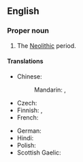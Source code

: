 ==English==

===Proper noun===
{{en-proper noun|head=[[new|New]] [[Stone Age]]}}

# The [[Neolithic]] period.

====Translations====
{{trans-top|Neolithic period}}
* Chinese:
*: Mandarin: {{t+|cmn|新石器時代|sc=Hani}}, {{t+|cmn|新石器时代|tr=Xīnshíqì Shídài|sc=Hani}}
* Czech: {{t|cs|neolit|m}}
* Finnish: {{t|fi|[[nuorempi]] [[kivikausi]]}}, {{t|fi|[[neoliittinen]] [[kausi]]}}
* French: {{t+|fr|Néolithique|m}}
{{trans-mid}}
* German: {{t+|de|Jungsteinzeit|f}}
* Hindi: {{t+|hi|नवपाषाण युग|m}}
* Polish: {{t+|pl|neolit|m}}
* Scottish Gaelic: {{t|gd|Linn Ùr na Cloiche|f}}
{{trans-bottom}}